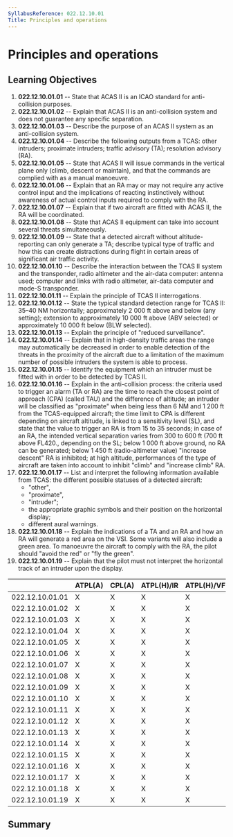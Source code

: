 ```yaml
---
SyllabusReference: 022.12.10.01
Title: Principles and operations
---
```


# Principles and operations

## Learning Objectives

1.  **022.12.10.01.01** -- State that ACAS II is an ICAO standard for
    anti-collision purposes.
2.  **022.12.10.01.02** -- Explain that ACAS II is an anti-collision system and
    does not guarantee any specific separation.
3.  **022.12.10.01.03** -- Describe the purpose of an ACAS II system as an
    anti-collision system.
4.  **022.12.10.01.04** -- Describe the following outputs from a TCAS: other
    intruders; proximate intruders; traffic advisory (TA); resolution advisory
    (RA).
5.  **022.12.10.01.05** -- State that ACAS II will issue commands in the vertical
    plane only (climb, descent or maintain), and that the commands are complied
    with as a manual manoeuvre.
6.  **022.12.10.01.06** -- Explain that an RA may or may not require any active
    control input and the implications of reacting instinctively without
    awareness of actual control inputs required to comply with the RA.
7.  **022.12.10.01.07** -- Explain that if two aircraft are fitted with ACAS II,
    the RA will be coordinated.
8.  **022.12.10.01.08** -- State that ACAS II equipment can take into account
    several threats simultaneously.
9.  **022.12.10.01.09** -- State that a detected aircraft without
    altitude-reporting can only generate a TA; describe typical type of traffic
    and how this can create distractions during flight in certain areas of
    significant air traffic activity.
10. **022.12.10.01.10** -- Describe the interaction between the TCAS II system
    and the transponder, radio altimeter and the air-data computer: antenna
    used; computer and links with radio altimeter, air-data computer and mode-S
    transponder.
11. **022.12.10.01.11** -- Explain the principle of TCAS II interrogations.
12. **022.12.10.01.12** -- State the typical standard detection range for TCAS
    II: 35–40 NM horizontally; approximately 2 000 ft above and below (any
    setting); extension to approximately 10 000 ft above (ABV selected) or
    approximately 10 000 ft below (BLW selected).
13. **022.12.10.01.13** -- Explain the principle of "reduced surveillance".
14. **022.12.10.01.14** -- Explain that in high-density traffic areas the range
    may automatically be decreased in order to enable detection of the threats
    in the proximity of the aircraft due to a limitation of the maximum number
    of possible intruders the system is able to process.
15. **022.12.10.01.15** -- Identify the equipment which an intruder must be
    fitted with in order to be detected by TCAS II.
16. **022.12.10.01.16** -- Explain in the anti-collision process: the criteria
    used to trigger an alarm (TA or RA) are the time to reach the closest point
    of approach (CPA) (called TAU) and the difference of altitude; an intruder
    will be classified as "proximate" when being less than 6 NM and 1 200 ft
    from the TCAS-equipped aircraft; the time limit to CPA is different
    depending on aircraft altitude, is linked to a sensitivity level (SL), and
    state that the value to trigger an RA is from 15 to 35 seconds; in case of
    an RA, the intended vertical separation varies from 300 to 600 ft (700 ft
    above FL420., depending on the SL; below 1 000 ft above ground, no RA can be
    generated; below 1 450 ft (radio-altimeter value) "increase descent" RA is
    inhibited; at high altitude, performances of the type of aircraft are taken
    into account to inhibit "climb" and "increase climb" RA.
17. **022.12.10.01.17** -- List and interpret the following information
    available from TCAS: the different possible statuses of a detected aircraft:
    - "other",
    - "proximate",
    - "intruder";
    - the appropriate graphic symbols and their position on the horizontal
      display;
    - different aural warnings.
18. **022.12.10.01.18** -- Explain the indications of a TA and an RA and how an
    RA will generate a red area on the VSI. Some variants will also include a
    green area. To manoeuvre the aircraft to comply with the RA, the pilot
    should "avoid the red" or "fly the green".
19. **022.12.10.01.19** -- Explain that the pilot must not interpret the
    horizontal track of an intruder upon the display.

|                 | ATPL(A) | CPL(A) | ATPL(H)/IR | ATPL(H)/VFR | CPL(H) | IR  | CBIR(A) |
| --------------- | ------- | ------ | ---------- | ----------- | ------ | --- | ------- |
| 022.12.10.01.01 | X       | X      | X          | X           | X      | X   |         |
| 022.12.10.01.02 | X       | X      | X          | X           | X      | X   |         |
| 022.12.10.01.03 | X       | X      | X          | X           | X      | X   |         |
| 022.12.10.01.04 | X       | X      | X          | X           | X      | X   |         |
| 022.12.10.01.05 | X       | X      | X          | X           | X      | X   |         |
| 022.12.10.01.06 | X       | X      | X          | X           | X      | X   |         |
| 022.12.10.01.07 | X       | X      | X          | X           | X      | X   |         |
| 022.12.10.01.08 | X       | X      | X          | X           | X      | X   |         |
| 022.12.10.01.09 | X       | X      | X          | X           | X      | X   |         |
| 022.12.10.01.10 | X       | X      | X          | X           | X      | X   |         |
| 022.12.10.01.11 | X       | X      | X          | X           | X      | X   |         |
| 022.12.10.01.12 | X       | X      | X          | X           | X      | X   |         |
| 022.12.10.01.13 | X       | X      | X          | X           | X      | X   |         |
| 022.12.10.01.14 | X       | X      | X          | X           | X      | X   |         |
| 022.12.10.01.15 | X       | X      | X          | X           | X      | X   |         |
| 022.12.10.01.16 | X       | X      | X          | X           | X      | X   |         |
| 022.12.10.01.17 | X       | X      | X          | X           | X      | X   |         |
| 022.12.10.01.18 | X       | X      | X          | X           | X      | X   |         |
| 022.12.10.01.19 | X       | X      | X          | X           | X      | X   |         |

## Summary
